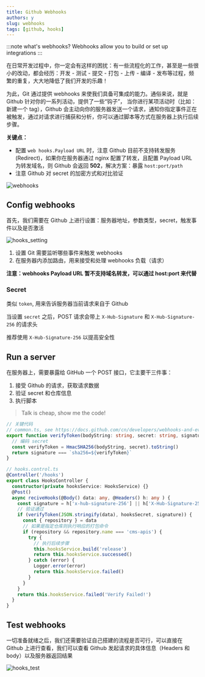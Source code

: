 ```yaml
---
title: Github Webhooks
authors: y
slug: webhooks
tags: [github, hooks]
---
```


:::note what's webhooks?
Webhooks allow you to build or set up integrations
:::

在日常开发过程中，你一定会有这样的困扰：有一些流程化的工作，甚至是一些很小的改动，都会经历：开发 - 测试 - 提交 - 打包 - 上传 - 编译 - 发布等过程，频繁的重复，大大地降低了我们开发的乐趣！

为此，Git 通过提供 webhooks 来使我们具备可集成的能力。通俗来说，就是 Github 针对你的一系列活动，提供了一些“钩子”，
当你进行某项活动时（比如：新建一个 tag），Github 会主动向你的服务器发送一个请求，通知你指定事件正在被触发，通过对请求进行捕获和分析，你可以通过脚本等方式在服务器上执行后续步骤。

<!--truncate-->

**关键点：**

- 配置 `web hooks.Payload URL` 时，注意 Github 目前不支持转发服务(Redirect)，如果你在服务器通过 nginx 配置了转发，且配置 Payload URL 为转发域名，则 Github 会返回 **502**，解决方案：暴露 `host:port/path` 
- 注意 Github 对 secret 的加密方式和对比验证

![webhooks](./webhooks.png)



## Config webhooks

首先，我们需要在 Github 上进行设置：服务器地址，参数类型，secret，触发事件以及是否激活

![hooks_setting](./hooks_setting.png)

1. 设置 Git 需要监听哪些事件来触发 webhooks
2. 在服务器内添加路由，用来接受和处理 webhooks 负载（请求）

**注意：webhooks Payload URL 暂不支持域名转发，可以通过 host:port 来代替**


### Secret

类似 `token`, 用来告诉服务器当前请求来自于 Github

当设置 `secret` 之后，POST 请求会带上 `X-Hub-Signature` 和 `X-Hub-Signature-256` 的请求头

推荐使用 `X-Hub-Signature-256` 以提高安全性



## Run a server

在服务器上，需要暴露给 GitHub 一个 POST 接口，它主要干三件事：

1. 接受 Github 的请求，获取请求数据
2. 验证 secret 和仓库信息
3. 执行脚本

> Talk is cheap, show me the code!

```typescript
// 关键代码
// common.ts, see https://docs.github.com/cn/developers/webhooks-and-events/securing-your-webhooks for details
export function verifyToken(bodyString: string, secret: string, signature: string) {
  // 编码 secret
  const verifyToken = HmacSHA256(bodyString, secret).toString()
  return signature === `sha256=${verifyToken}`
}

// hooks.control.ts
@Controller('/hooks')
export class HooksController {
  constructor(private hooksService: HooksService) {}
  @Post()
  async reciveHooks(@Body() data: any, @Headers() h: any ) {
    const signature = h['x-hub-signature-256'] || h['X-Hub-Signature-256']
    // 验证通过
    if (verifyToken(JSON.stringify(data), hooksSecret, signature)) {
      const { repository } = data
      // 如果是指定仓库则执行响应的打包命令
      if (repository && repository.name === 'cms-apis') {
        try {
          // 执行后续步骤
          this.hooksService.build('release')
          return this.hooksService.successed()
        } catch (error) {
          Logger.error(error)
          return this.hooksService.failed()
        }
      }
    }
    return this.hooksService.failed('Verify Failed!')
  }
}
```



## Test webhooks

一切准备就绪之后，我们还需要验证自己搭建的流程是否可行，可以直接在 Github 上进行查看，我们可以查看 Github 发起请求的具体信息（Headers 和 body）以及服务器返回结果

![hooks_test](./hooks_test.png)

